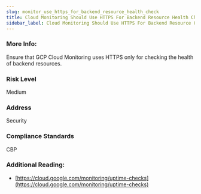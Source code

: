```yaml
---
slug: monitor_use_https_for_backend_resource_health_check
title: Cloud Monitoring Should Use HTTPS For Backend Resource Health Check
sidebar_label: Cloud Monitoring Should Use HTTPS For Backend Resource Health Check
---
```


### More Info:

Ensure that GCP Cloud Monitoring uses HTTPS only for checking the health of backend resources.

### Risk Level

Medium

### Address

Security

### Compliance Standards

CBP

### Additional Reading:

- [https://cloud.google.com/monitoring/uptime-checks](https://cloud.google.com/monitoring/uptime-checks) 

